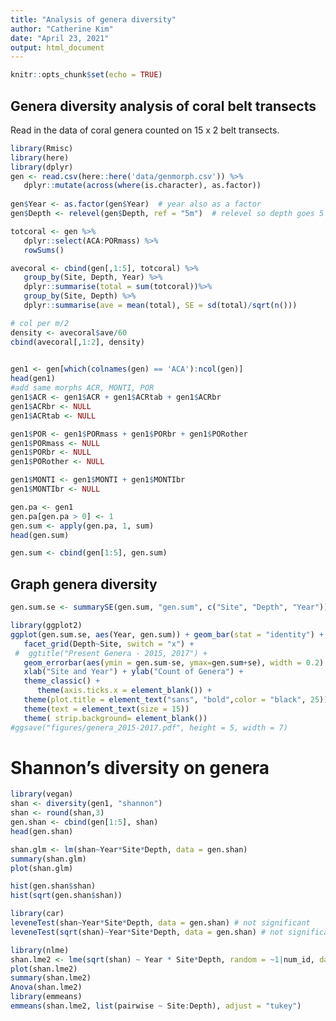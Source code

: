 ```yaml
---
title: "Analysis of genera diversity"
author: "Catherine Kim"
date: "April 23, 2021"
output: html_document
---
```


```r
knitr::opts_chunk$set(echo = TRUE)
```

## Genera diversity analysis of coral belt transects 

Read in the data of coral genera counted on 15 x 2 belt transects. 

```r
library(Rmisc)
library(here)
library(dplyr)
gen <- read.csv(here::here('data/genmorph.csv')) %>% 
   dplyr::mutate(across(where(is.character), as.factor))
   
gen$Year <- as.factor(gen$Year)  # year also as a factor
gen$Depth <- relevel(gen$Depth, ref = "5m")  # relevel so depth goes 5 then 10 m
```

```r
totcoral <- gen %>% 
   dplyr::select(ACA:PORmass) %>% 
   rowSums()

avecoral <- cbind(gen[,1:5], totcoral) %>% 
   group_by(Site, Depth, Year) %>% 
   dplyr::summarise(total = sum(totcoral))%>%
   group_by(Site, Depth) %>% 
   dplyr::summarise(ave = mean(total), SE = sd(total)/sqrt(n()))

# col per m/2
density <- avecoral$ave/60 
cbind(avecoral[,1:2], density)
   
```


```r
gen1 <- gen[which(colnames(gen) == 'ACA'):ncol(gen)]
head(gen1)
#add same morphs ACR, MONTI, POR
gen1$ACR <- gen1$ACR + gen1$ACRtab + gen1$ACRbr
gen1$ACRbr <- NULL
gen1$ACRtab <- NULL

gen1$POR <- gen1$PORmass + gen1$PORbr + gen1$PORother
gen1$PORmass <- NULL
gen1$PORbr <- NULL
gen1$PORother <- NULL

gen1$MONTI <- gen1$MONTI + gen1$MONTIbr
gen1$MONTIbr <- NULL

gen.pa <- gen1
gen.pa[gen.pa > 0] <- 1
gen.sum <- apply(gen.pa, 1, sum)
head(gen.sum)

gen.sum <- cbind(gen[1:5], gen.sum)
```

## Graph genera diversity

```r
gen.sum.se <- summarySE(gen.sum, "gen.sum", c("Site", "Depth", "Year"))

library(ggplot2)
ggplot(gen.sum.se, aes(Year, gen.sum)) + geom_bar(stat = "identity") + 
   facet_grid(Depth~Site, switch = "x") +
 #  ggtitle("Present Genera - 2015, 2017") +
   geom_errorbar(aes(ymin = gen.sum-se, ymax=gen.sum+se), width = 0.2) +
   xlab("Site and Year") + ylab("Count of Genera") +
   theme_classic() +
      theme(axis.ticks.x = element_blank()) +
   theme(plot.title = element_text("sans", "bold",color = "black", 25)) +
   theme(text = element_text(size = 15)) 
   theme( strip.background= element_blank())
#ggsave("figures/genera_2015-2017.pdf", height = 5, width = 7)
```

# Shannon's diversity on genera
```r
library(vegan)
shan <- diversity(gen1, "shannon")
shan <- round(shan,3)
gen.shan <- cbind(gen[1:5], shan)
head(gen.shan)
```

```r
shan.glm <- lm(shan~Year*Site*Depth, data = gen.shan)
summary(shan.glm)
plot(shan.glm)
```
```r
hist(gen.shan$shan)
hist(sqrt(gen.shan$shan))

library(car)
leveneTest(shan~Year*Site*Depth, data = gen.shan) # not significant
leveneTest(sqrt(shan)~Year*Site*Depth, data = gen.shan) # not significant
```

```r
library(nlme)
shan.lme2 <- lme(sqrt(shan) ~ Year * Site*Depth, random = ~1|num_id, data = gen.sum, na.action = na.exclude)
plot(shan.lme2)
summary(shan.lme2)
Anova(shan.lme2)
library(emmeans)
emmeans(shan.lme2, list(pairwise ~ Site:Depth), adjust = "tukey")
```
